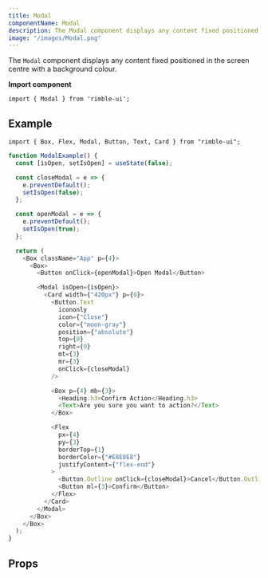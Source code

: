```yaml
---
title: Modal
componentName: Modal
description: The Modal component displays any content fixed positioned in the screen centre with a background colour.
image: "/images/Modal.png"
---
```


The `Modal` component displays any content fixed positioned in the screen centre with a background colour.

**Import component**

```
import { Modal } from 'rimble-ui';
```

## Example

```
import { Box, Flex, Modal, Button, Text, Card } from "rimble-ui";
```

```js is=react-live
function ModalExample() {
  const [isOpen, setIsOpen] = useState(false);

  const closeModal = e => {
    e.preventDefault();
    setIsOpen(false);
  };

  const openModal = e => {
    e.preventDefault();
    setIsOpen(true);
  };

  return (
    <Box className="App" p={4}>
      <Box>
        <Button onClick={openModal}>Open Modal</Button>

        <Modal isOpen={isOpen}>
          <Card width={"420px"} p={0}>
            <Button.Text
              icononly
              icon={"Close"}
              color={"moon-gray"}
              position={"absolute"}
              top={0}
              right={0}
              mt={3}
              mr={3}
              onClick={closeModal}
            />

            <Box p={4} mb={3}>
              <Heading.h3>Confirm Action</Heading.h3>
              <Text>Are you sure you want to action?</Text>
            </Box>

            <Flex
              px={4}
              py={3}
              borderTop={1}
              borderColor={"#E8E8E8"}
              justifyContent={"flex-end"}
            >
              <Button.Outline onClick={closeModal}>Cancel</Button.Outline>
              <Button ml={3}>Confirm</Button>
            </Flex>
          </Card>
        </Modal>
      </Box>
    </Box>
  );
}

```

## Props

<PropsTable propMetaData={props.propMetaData} />
